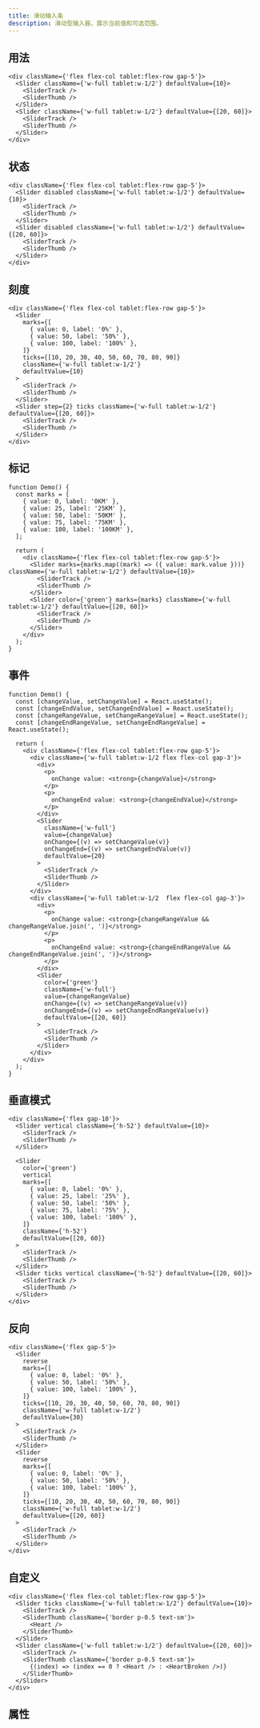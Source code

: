 ```yaml
---
title: 滑动输入条
description: 滑动型输入器，展示当前值和可选范围。
---
```


## 用法

```tsx preview editable
<div className={'flex flex-col tablet:flex-row gap-5'}>
  <Slider className={'w-full tablet:w-1/2'} defaultValue={10}>
    <SliderTrack />
    <SliderThumb />
  </Slider>
  <Slider className={'w-full tablet:w-1/2'} defaultValue={[20, 60]}>
    <SliderTrack />
    <SliderThumb />
  </Slider>
</div>
```

## 状态

```tsx preview editable
<div className={'flex flex-col tablet:flex-row gap-5'}>
  <Slider disabled className={'w-full tablet:w-1/2'} defaultValue={10}>
    <SliderTrack />
    <SliderThumb />
  </Slider>
  <Slider disabled className={'w-full tablet:w-1/2'} defaultValue={[20, 60]}>
    <SliderTrack />
    <SliderThumb />
  </Slider>
</div>
```

## 刻度

```tsx preview editable
<div className={'flex flex-col tablet:flex-row gap-5'}>
  <Slider
    marks={[
      { value: 0, label: '0%' },
      { value: 50, label: '50%' },
      { value: 100, label: '100%' },
    ]}
    ticks={[10, 20, 30, 40, 50, 60, 70, 80, 90]}
    className={'w-full tablet:w-1/2'}
    defaultValue={10}
  >
    <SliderTrack />
    <SliderThumb />
  </Slider>
  <Slider step={2} ticks className={'w-full tablet:w-1/2'} defaultValue={[20, 60]}>
    <SliderTrack />
    <SliderThumb />
  </Slider>
</div>
```

## 标记

```tsx preview editable
function Demo() {
  const marks = [
    { value: 0, label: '0KM' },
    { value: 25, label: '25KM' },
    { value: 50, label: '50KM' },
    { value: 75, label: '75KM' },
    { value: 100, label: '100KM' },
  ];

  return (
    <div className={'flex flex-col tablet:flex-row gap-5'}>
      <Slider marks={marks.map((mark) => ({ value: mark.value }))} className={'w-full tablet:w-1/2'} defaultValue={10}>
        <SliderTrack />
        <SliderThumb />
      </Slider>
      <Slider color={'green'} marks={marks} className={'w-full tablet:w-1/2'} defaultValue={[20, 60]}>
        <SliderTrack />
        <SliderThumb />
      </Slider>
    </div>
  );
}
```

## 事件

```tsx preview editable
function Demo() {
  const [changeValue, setChangeValue] = React.useState();
  const [changeEndValue, setChangeEndValue] = React.useState();
  const [changeRangeValue, setChangeRangeValue] = React.useState();
  const [changeEndRangeValue, setChangeEndRangeValue] = React.useState();

  return (
    <div className={'flex flex-col tablet:flex-row gap-5'}>
      <div className={'w-full tablet:w-1/2 flex flex-col gap-3'}>
        <div>
          <p>
            onChange value: <strong>{changeValue}</strong>
          </p>
          <p>
            onChangeEnd value: <strong>{changeEndValue}</strong>
          </p>
        </div>
        <Slider
          className={'w-full'}
          value={changeValue}
          onChange={(v) => setChangeValue(v)}
          onChangeEnd={(v) => setChangeEndValue(v)}
          defaultValue={20}
        >
          <SliderTrack />
          <SliderThumb />
        </Slider>
      </div>
      <div className={'w-full tablet:w-1/2  flex flex-col gap-3'}>
        <div>
          <p>
            onChange value: <strong>{changeRangeValue && changeRangeValue.join(', ')}</strong>
          </p>
          <p>
            onChangeEnd value: <strong>{changeEndRangeValue && changeEndRangeValue.join(', ')}</strong>
          </p>
        </div>
        <Slider
          color={'green'}
          className={'w-full'}
          value={changeRangeValue}
          onChange={(v) => setChangeRangeValue(v)}
          onChangeEnd={(v) => setChangeEndRangeValue(v)}
          defaultValue={[20, 60]}
        >
          <SliderTrack />
          <SliderThumb />
        </Slider>
      </div>
    </div>
  );
}
```

## 垂直模式

```tsx preview editable
<div className={'flex gap-10'}>
  <Slider vertical className={'h-52'} defaultValue={10}>
    <SliderTrack />
    <SliderThumb />
  </Slider>

  <Slider
    color={'green'}
    vertical
    marks={[
      { value: 0, label: '0%' },
      { value: 25, label: '25%' },
      { value: 50, label: '50%' },
      { value: 75, label: '75%' },
      { value: 100, label: '100%' },
    ]}
    className={'h-52'}
    defaultValue={[20, 60]}
  >
    <SliderTrack />
    <SliderThumb />
  </Slider>
  <Slider ticks vertical className={'h-52'} defaultValue={[20, 60]}>
    <SliderTrack />
    <SliderThumb />
  </Slider>
</div>
```

## 反向

```tsx preview editable
<div className={'flex gap-5'}>
  <Slider
    reverse
    marks={[
      { value: 0, label: '0%' },
      { value: 50, label: '50%' },
      { value: 100, label: '100%' },
    ]}
    ticks={[10, 20, 30, 40, 50, 60, 70, 80, 90]}
    className={'w-full tablet:w-1/2'}
    defaultValue={30}
  >
    <SliderTrack />
    <SliderThumb />
  </Slider>
  <Slider
    reverse
    marks={[
      { value: 0, label: '0%' },
      { value: 50, label: '50%' },
      { value: 100, label: '100%' },
    ]}
    ticks={[10, 20, 30, 40, 50, 60, 70, 80, 90]}
    className={'w-full tablet:w-1/2'}
    defaultValue={[20, 60]}
  >
    <SliderTrack />
    <SliderThumb />
  </Slider>
</div>
```

## 自定义

```tsx preview editable
<div className={'flex flex-col tablet:flex-row gap-5'}>
  <Slider ticks className={'w-full tablet:w-1/2'} defaultValue={10}>
    <SliderTrack />
    <SliderThumb className={'border p-0.5 text-sm'}>
      <Heart />
    </SliderThumb>
  </Slider>
  <Slider className={'w-full tablet:w-1/2'} defaultValue={[20, 60]}>
    <SliderTrack />
    <SliderThumb className={'border p-0.5 text-sm'}>
      {(index) => (index == 0 ? <Heart /> : <HeartBroken />)}
    </SliderThumb>
  </Slider>
</div>
```

## 属性

<PropsTable componentName="Slider" />
